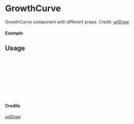 
<Meta of={GrowthCurve} title="unDraw/GrowthCurve" />

# GrowthCurve

GrowthCurve component with different props.
Credit: [unDraw](https://undraw.co/illustrations)

#### Example

<Canvas of={GrowthCurve.Primary} />

## Usage

```ts
import { GrowthCurve } from "yadl-ui";

const Example = () => {
  return (
      <GrowthCurve />
  );
};

export default Example;
```

#### Credits
[unDraw](https://undraw.co/illustrations)
